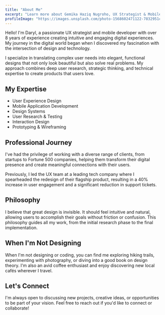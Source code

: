 ```yaml
---
title: "About Me"
excerpt: "Learn more about Gemika Haziq Nugroho, UX Strategist & Mobile Developer with over 8 years of experience creating intuitive digital experiences."
profileImage: "https://images.unsplash.com/photo-1568602471122-7832951cc4c5?ixlib=rb-4.0.3&ixid=MnwxMjA3fDB8MHxwaG90by1wYWdlfHx8fGVufDB8fHx8&auto=format&fit=crop&w=1000&q=80"
---
```


Hello! I'm Daryl, a passionate UX strategist and mobile developer with over 8 years of experience creating intuitive and engaging digital experiences. My journey in the digital world began when I discovered my fascination with the intersection of design and technology.

I specialize in translating complex user needs into elegant, functional designs that not only look beautiful but also solve real problems. My approach combines deep user research, strategic thinking, and technical expertise to create products that users love.

## My Expertise

- User Experience Design
- Mobile Application Development
- Design Systems
- User Research & Testing
- Interaction Design
- Prototyping & Wireframing

## Professional Journey

I've had the privilege of working with a diverse range of clients, from startups to Fortune 500 companies, helping them transform their digital presence and create meaningful connections with their users.

Previously, I led the UX team at a leading tech company where I spearheaded the redesign of their flagship product, resulting in a 40% increase in user engagement and a significant reduction in support tickets.

## Philosophy

I believe that great design is invisible. It should feel intuitive and natural, allowing users to accomplish their goals without friction or confusion. This philosophy guides all my work, from the initial research phase to the final implementation.

## When I'm Not Designing

When I'm not designing or coding, you can find me exploring hiking trails, experimenting with photography, or diving into a good book on design theory. I'm also an avid coffee enthusiast and enjoy discovering new local cafés wherever I travel.

## Let's Connect

I'm always open to discussing new projects, creative ideas, or opportunities to be part of your vision. Feel free to reach out if you'd like to connect or collaborate!
